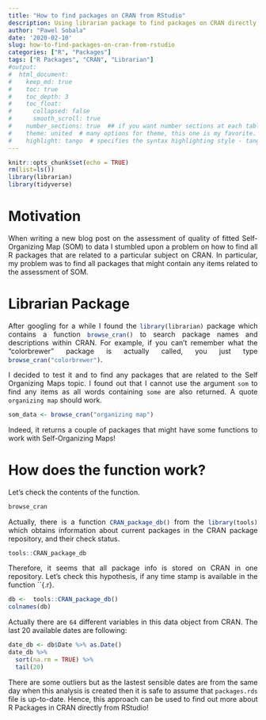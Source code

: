 ```yaml
---
title: "How to find packages on CRAN from RStudio"
description: Using librarian package to find packages on CRAN directly from RStudio
author: "Pawel Sobala"
date: '2020-02-10'
slug: how-to-find-packages-on-cran-from-rstudio
categories: ["R", "Packages"]
tags: ["R Packages", "CRAN", "Librarian"]
#output: 
#  html_document:
#    keep_md: true
#    toc: true
#    toc_depth: 3
#    toc_float: 
#      collapsed: false
#      smooth_scroll: true
#    number_sections: true  ## if you want number sections at each table header
#    theme: united  # many options for theme, this one is my favorite.
#    highlight: tango  # specifies the syntax highlighting style - tango # https://www.garrickadenbuie.com/blog/pandoc-syntax-highlighting-examples/
---
```

<style>
body {
text-align: justify}
</style>

```r
knitr::opts_chunk$set(echo = TRUE)
rm(list=ls())
library(librarian)
library(tidyverse)
```

# Motivation

When writing a new blog post on the assessment of quality of fitted Self-Organizing Map (SOM) to data I stumbled upon a problem on how to find all R packages that are related to a particular subject on CRAN. In particular, my problem was to find all packages that might contain any items related to the assessment of SOM.

# Librarian Package

After googling for a while I found the `library(librarian)`{.r} package which contains a function `browse_cran()`{.r} to search package names and descriptions within CRAN. For example, if you can’t remember what the “colorbrewer” package is actually called, you just type `browse_cran("colorbrewer")`{.r}.

I decided to test it and to find any packages that are related to the Self Organizing Maps topic.
I found out that I cannot use the argument `som` to find any items as all words containing `some` are also returned. A quote `organizing map` should work.

```r
som_data <- browse_cran("organizing map")
```


Indeed, it returns a couple of packages that might have some functions to work with Self-Organizing Maps!

# How does the function work?

Let's check the contents of the function.

```r
browse_cran
```

Actually, there is a function `CRAN_package_db()`{.r} from the `library(tools)`{.r} which obtains information about current packages in the CRAN package repository, and their check status.

```r
tools::CRAN_package_db
```

Therefore, it seems that all package info is stored on CRAN in one repository. Let's check this hypothesis, if any time stamp is available in the function ``{.r}.

```r
db <-  tools::CRAN_package_db()
colnames(db)
```

Actually there are `64` different variables in this data object from CRAN. 
The last 20 available dates are following:

```r
date_db <- db$Date %>% as.Date()
date_db %>% 
  sort(na.rm = TRUE) %>% 
  tail(20)
```

There are some outliers but as the lastest sensible dates are from the same day when this analysis is created then it is safe to assume that `packages.rds`{.r} file is up-to-date. Hence, this approach can be used to find out more about R Packages in CRAN directly from RStudio!